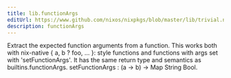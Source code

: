 ```yaml
---
title: lib.functionArgs
editUrl: https://www.github.com/nixos/nixpkgs/blob/master/lib/trivial.nix#L589C18
description: functionArgs
---
```



Extract the expected function arguments from a function.
This works both with nix-native \{ a, b ? foo, ... \}: style
functions and functions with args set with 'setFunctionArgs'. It
has the same return type and semantics as builtins.functionArgs.
setFunctionArgs : (a → b) → Map String Bool.
